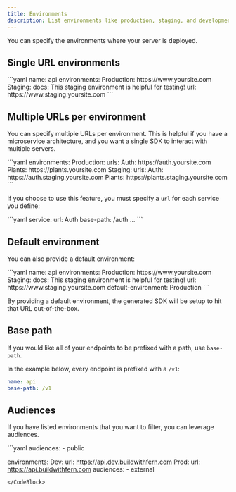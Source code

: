```yaml
---
title: Environments
description: List environments like production, staging, and development. 
---
```


You can specify the environments where your server is deployed. 

## Single URL environments

<CodeBlock title="api.yml">
```yaml
name: api
environments:
  Production: https://www.yoursite.com
  Staging:
    docs: This staging environment is helpful for testing!
    url: https://www.staging.yoursite.com
```
</CodeBlock>

## Multiple URLs per environment

You can specify multiple URLs per environment. This is helpful if you have a
microservice architecture, and you want a single SDK to interact with multiple
servers.

<CodeBlock title="api.yml">
```yaml
environments:
  Production:
    urls:
      Auth: https://auth.yoursite.com
      Plants: https://plants.yoursite.com
  Staging:
    urls:
      Auth: https://auth.staging.yoursite.com
      Plants: https://plants.staging.yoursite.com
```
</CodeBlock>

If you choose to use this feature, you must specify a `url` for each service you define:

<CodeBlock title="auth.yml">
```yaml
service:
  url: Auth
  base-path: /auth
  ...
```
</CodeBlock>

## Default environment

You can also provide a default environment:

<CodeBlock title="api.yml">
```yaml
name: api
environments:
  Production: https://www.yoursite.com
  Staging:
    docs: This staging environment is helpful for testing!
    url: https://www.staging.yoursite.com
default-environment: Production
```
</CodeBlock>

<Note> By providing a default environment, the generated SDK will be setup to hit that URL out-of-the-box. </Note>

## Base path
If you would like all of your endpoints to be prefixed with a path, use `base-path`. 

In the example below, every endpoint is prefixed with a `/v1`: 
```yaml api.yml
name: api
base-path: /v1
```

## Audiences

If you have listed environments that you want to filter, you can leverage audiences. 

<CodeBlock title="api.yml">
```yaml 
audiences:
  - public

environments:
  Dev: 
    url: https://api.dev.buildwithfern.com
  Prod: 
    url: https://api.buildwithfern.com
    audiences:
      - external
```
</CodeBlock>

